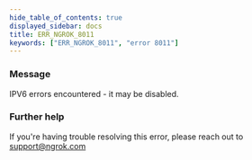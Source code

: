 ```yaml
---
hide_table_of_contents: true
displayed_sidebar: docs
title: ERR_NGROK_8011
keywords: ["ERR_NGROK_8011", "error 8011"]
---
```


### Message

IPV6 errors encountered - it may be disabled.

### Further help

If you're having trouble resolving this error, please reach out to [support@ngrok.com](mailto:support@ngrok.com?subject=Help%20with%20ERR_NGROK_8011)
